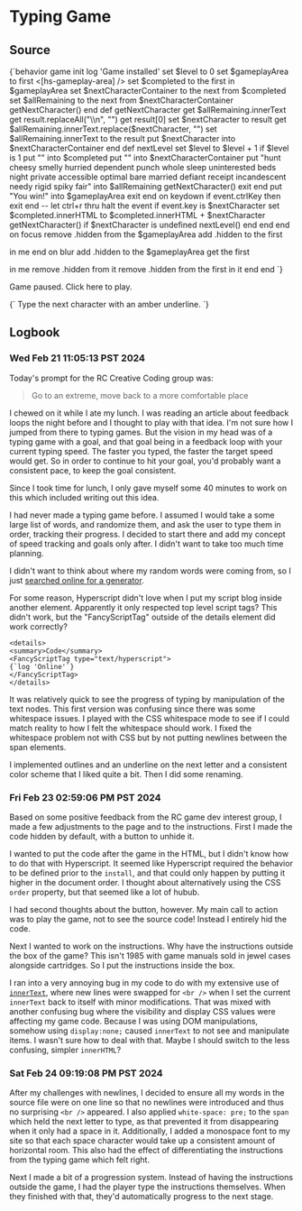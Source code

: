 # Typing Game

<div class="hidden">

## Source

<FancyScriptTag type="text/hyperscript">
{`behavior game
    init
      log 'Game installed' 
      set $level to 0
      set $gameplayArea to first <[hs-gameplay-area] />
      set $completed to the first <span /> in $gameplayArea
      set $nextCharacterContainer to the next <span /> from $completed
      set $allRemaining to the next <span /> from $nextCharacterContainer
      getNextCharacter()
    end
    def getNextCharacter
      get $allRemaining.innerText
      get result.replaceAll("\\n", "")
      get result[0]
      set $nextCharacter to result
      get $allRemaining.innerText.replace($nextCharacter, "")
      set $allRemaining.innerText to the result
      put $nextCharacter into $nextCharacterContainer
    end
    def nextLevel
      set $level to $level + 1
      if $level is 1
        put "" into $completed
        put "" into $nextCharacterContainer
        put "hunt cheesy smelly hurried dependent punch whole sleep uninterested beds night private accessible optimal bare married defiant receipt incandescent needy rigid spiky fair" into $allRemaining
        getNextCharacter()
        exit
      end
      put "You win!" into $gameplayArea
      exit
    end
    on keydown 
        if event.ctrlKey then exit end -- let ctrl+r thru
        halt the event
        if event.key is $nextCharacter
            set $completed.innerHTML to $completed.innerHTML + $nextCharacter
            getNextCharacter()
            if $nextCharacter is undefined 
              nextLevel()
            end
        end
    end
    on focus
      remove .hidden from the $gameplayArea
      add .hidden to the first <p /> in me
    end
    on blur
      add .hidden to the $gameplayArea
      get the first <p /> in me
      remove .hidden from it
      remove .hidden from the first <span /> in it
    end
end
`}
</FancyScriptTag>

</div>

<div _="install game" tabindex="0" class="py-md px-xl bg-gray-300 text-gray-700 my-xl cursor-pointer focus:cursor-text outline-dashed outline-1 outline-amber-600 focus:outline focus:outline-green-600">
<p class="w-full h-full flex flex-row justify-center items-center whitespace-pre"><span class="hidden">Game paused. </span>Click <span class="outline-dashed outline-1 outline-amber-600 px-sm">here</span> to play.</p>
<div hs-gameplay-area class="hidden font-mono">{`
<span class="!text-green-600"></span><span class="!text-amber-600 !underline !underline-offset-1 whitespace-pre-wrap"></span><span class="">Type the next character with an amber underline.</span>
`}</div>

</div>



## Logbook

### Wed Feb 21 11:05:13 PST 2024

Today's prompt for the RC Creative Coding group was:

> Go to an extreme, move back to a more comfortable place

I chewed on it while I ate my lunch. I was reading an article about feedback loops the night before and I thought to play with that idea. I'm not sure how I jumped from there to typing games. But the vision in my head was of a typing game with a goal, and that goal being in a feedback loop with your current typing speed. The faster you typed, the faster the target speed would get. So in order to continue to hit your goal, you'd probably want a consistent pace, to keep the goal consistent.

Since I took time for lunch, I only gave myself some 40 minutes to work on this which included writing out this idea.

I had never made a typing game before. I assumed I would take a some large list of words, and randomize them, and ask the user to type them in order, tracking their progress. I decided to start there and add my concept of speed tracking and goals only after. I didn't want to take too much time planning.

I didn't want to think about where my random words were coming from, so I just [searched online for a generator](https://www.randomlists.com/random-words).

For some reason, Hyperscript didn't love when I put my script blog inside another element. Apparently it only respected top level script tags? This didn't work, but the "FancyScriptTag" outside of the details element did work correctly?

```
<details>
<summary>Code</summary>
<FancyScriptTag type="text/hyperscript">
{`log 'Online'`}
</FancyScriptTag>
</details>
```

It was relatively quick to see the progress of typing by manipulation of the text nodes. This first version was confusing since there was some whitespace issues. I played with the CSS whitespace mode to see if I could match reality to how I felt the whitespace should work. I fixed the whitespace problem not with CSS but by not putting newlines between the span elements.

I implemented outlines and an underline on the next letter and a consistent color scheme that I liked quite a bit. Then I did some renaming.

### Fri Feb 23 02:59:06 PM PST 2024

Based on some positive feedback from the RC game dev interest group, I made a few adjustments to the page and to the instructions. First I made the code hidden by default, with a button to unhide it. 

<Future>I wanted to put the code after the game in the HTML, but I didn't know how to do that with Hyperscript. It seemed like Hyperscript required the behavior to be defined prior to the `install`, and that could only happen by putting it higher in the document order. I thought about alternatively using the CSS `order` property, but that seemed like a lot of hubub.</Future>

I had second thoughts about the button, however. My main call to action was to play the game, not to see the source code! Instead I entirely hid the code.

Next I wanted to work on the instructions. Why have the instructions outside the box of the game? This isn't 1985 with game manuals sold in jewel cases alongside cartridges. So I put the instructions inside the box.

I ran into a very annoying bug in my code to do with my extensive use of [`innerText`](https://developer.mozilla.org/en-US/docs/Web/API/HTMLElement/innerText), where new lines were swapped for `<br />` when I set the current `innerText` back to itself with minor modifications. That was mixed with another confusing bug where the visibility and display CSS values were affecting my game code. Because I was using DOM manipulations, somehow using `display:none;` caused `innerText` to not see and manipulate items. I wasn't sure how to deal with that. Maybe I should switch to the less confusing, simpler `innerHTML`?

### Sat Feb 24 09:19:08 PM PST 2024

After my challenges with newlines, I decided to ensure all my words in the source file were on one line so that no newlines were introduced and thus no surprising `<br />` appeared. I also applied `white-space: pre;` to the `span` which held the next letter to type, as that prevented it from disappearing when it only had a space in it. Additionally, I added a monospace font to my site so that each space character would take up a consistent amount of horizontal room. This also had the effect of differentiating the instructions from the typing game which felt right.

Next I made a bit of a progression system. Instead of having the instructions outside the game, I had the player type the instructions themselves. When they finished with that, they'd automatically progress to the next stage.
